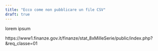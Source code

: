 ```yaml
---
title: "Ecco come non pubblicare un file CSV"
draft: true
---
```


lorem ipsum

https://www1.finanze.gov.it/finanze/stat_8xMilleSerie/public/index.php?&req_classe=01
